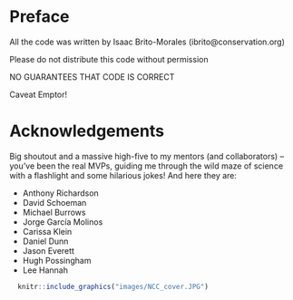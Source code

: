 # Preface {.unnumbered}

All the code was written by Isaac Brito-Morales (ibrito\@conservation.org)

Please do not distribute this code without permission

NO GUARANTEES THAT CODE IS CORRECT

Caveat Emptor!

# Acknowledgements

Big shoutout and a massive high-five to my mentors (and collaborators) -- you've been the real MVPs, guiding me through the wild maze of science with a flashlight and some hilarious jokes! And here they are:

-   Anthony Richardson
-   David Schoeman
-   Michael Burrows
-   Jorge García Molinos
-   Carissa Klein
-   Daniel Dunn
-   Jason Everett
-   Hugh Possingham
-   Lee Hannah

```r
  knitr::include_graphics("images/NCC_cover.JPG")
```